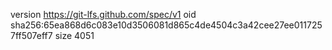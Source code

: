 version https://git-lfs.github.com/spec/v1
oid sha256:65ea868d6c083e10d3506081d865c4de4504c3a42cee27ee0117257ff507eff7
size 4051
